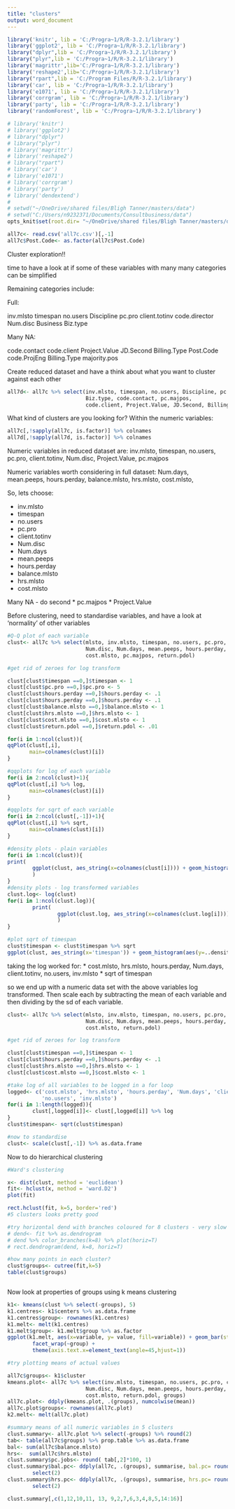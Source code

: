 ```yaml
---
title: "clusters"
output: word_document
---
```


```r

library('knitr', lib = 'C:/Progra~1/R/R-3.2.1/library')
library('ggplot2', lib = 'C:/Progra~1/R/R-3.2.1/library')
library("dplyr",lib = 'C:/Progra~1/R/R-3.2.1/library')
library("plyr",lib = 'C:/Progra~1/R/R-3.2.1/library')
library('magrittr',lib='C:/Progra~1/R/R-3.2.1/library')
library('reshape2',lib='C:/Progra~1/R/R-3.2.1/library')
library("rpart",lib = 'C:/Program Files/R/R-3.2.1/library')
library('car', lib = 'C:/Progra~1/R/R-3.2.1/library')
library('e1071', lib = 'C:/Progra~1/R/R-3.2.1/library')
library('corrgram', lib = 'C:/Progra~1/R/R-3.2.1/library')
library('party', lib = 'C:/Progra~1/R/R-3.2.1/library')
library('randomForest', lib = 'C:/Progra~1/R/R-3.2.1/library')

# library('knitr')
# library('ggplot2')
# library("dplyr")
# library("plyr")
# library('magrittr')
# library('reshape2')
# library("rpart")
# library('car')
# library('e1071')
# library('corrgram')
# library('party')
# library('dendextend')
# 
# setwd("~/OneDrive/shared files/Bligh Tanner/masters/data")
# setwd("C:/Users/n9232371/Documents/Consultbusiness/data")
opts_knit$set(root.dir= "~/OneDrive/shared files/Bligh Tanner/masters/data")

all7c<- read.csv('all7c.csv')[,-1]
all7c$Post.Code<- as.factor(all7c$Post.Code)

```

Cluster exploration!!

time to have a look at if some of these variables with many many categories can be simplified

Remaining categories include:

Full:

inv.mlsto
timespan
no.users
Discipline
pc.pro
client.totinv
code.director
Num.disc
Business
Biz.type

Many NA:

code.contact
code.client
Project.Value
JD.Second
Billing.Type
Post.Code
code.ProjEng
Billing.Type
majority.pos

Create reduced dataset and have a think about what you want to cluster against each other

```r

all7d<- all7c %>% select(inv.mlsto, timespan, no.users, Discipline, pc.pro, client.totinv, code.director, Num.disc, Business,
                         Biz.type, code.contact, pc.majpos,
                         code.client, Project.Value, JD.Second, Billing.Type, Post.Code, code.ProjEng, Billing.Type, majority.pos)

```

What kind of clusters are you looking for? Within the numeric variables:

```r
all7c[,!sapply(all7c, is.factor)] %>% colnames
all7d[,!sapply(all7d, is.factor)] %>% colnames

```


Numeric variables in reduced dataset are: inv.mlsto, timespan, no.users, pc.pro, client.totinv, Num.disc, Project.Value, pc.majpos

Numeric variables worth considering in full dataset: Num.days, mean.peeps, hours.perday, balance.mlsto, hrs.mlsto, cost.mlsto, 

So, lets choose:

* inv.mlsto
* timespan
* no.users
* pc.pro
* client.totinv
* Num.disc
* Num.days
* mean.peeps
* hours.perday
* balance.mlsto
* hrs.mlsto
* cost.mlsto

Many NA - do second
* pc.majpos
* Project.Value

Before clustering, need to standardise variables, and have a look at 'normality' of other variables

```r

#Q-Q plot of each variable
clust<- all7c %>% select(mlsto, inv.mlsto, timespan, no.users, pc.pro, client.totinv,
                         Num.disc, Num.days, mean.peeps, hours.perday, balance.mlsto, hrs.mlsto,
                         cost.mlsto, pc.majpos, return.pdol)

#get rid of zeroes for log transform

clust[clust$timespan ==0,]$timespan <- 1
clust[clust$pc.pro ==0,]$pc.pro <- 5
clust[clust$hours.perday ==0,]$hours.perday <- .1
clust[clust$hours.perday ==0,]$hours.perday <- .1
clust[clust$balance.mlsto ==0,]$balance.mlsto <- 1
clust[clust$hrs.mlsto ==0,]$hrs.mlsto <- 1
clust[clust$cost.mlsto ==0,]$cost.mlsto <- 1
clust[clust$return.pdol ==0,]$return.pdol <- .01

for(i in 1:ncol(clust)){
qqPlot(clust[,i],
       main=colnames(clust)[i])
}

#qqplots for log of each variable
for(i in 2:ncol(clust)+1){
qqPlot(clust[,i] %>% log,
       main=colnames(clust)[i])
}

#qqplots for sqrt of each variable
for(i in 2:ncol(clust[,-1])+1){
qqPlot(clust[,i] %>% sqrt,
       main=colnames(clust)[i])
}

#density plots - plain variables
for(i in 1:ncol(clust)){
print(
        ggplot(clust, aes_string(x=colnames(clust[i]))) + geom_histogram(aes(y=..density..))
        )
}
#density plots - log transformed variables
clust.log<- log(clust)
for(i in 1:ncol(clust.log)){
        print(
                ggplot(clust.log, aes_string(x=colnames(clust.log[i]))) + geom_histogram(aes(y=..density..))
                )
}

#plot sqrt of timespan
clust$timespan <- clust$timespan %>% sqrt
ggplot(clust, aes_string(x='timespan')) + geom_histogram(aes(y=..density..))

```

taking the log worked for:
* cost.mlsto, hrs.mlsto, hours.perday, Num.days, client.totinv, no.users, inv.mlsto
* sqrt of timespan

so we end up with a numeric data set with the above variables log transformed.
Then scale each by subtracting the mean of each variable and then dividing by the sd of each variable.

```r
clust<- all7c %>% select(mlsto, inv.mlsto, timespan, no.users, pc.pro, client.totinv,
                         Num.disc, Num.days, mean.peeps, hours.perday, balance.mlsto, hrs.mlsto,
                         cost.mlsto, return.pdol)

#get rid of zeroes for log transform

clust[clust$timespan ==0,]$timespan <- 1
clust[clust$hours.perday ==0,]$hours.perday <- .1
clust[clust$hrs.mlsto ==0,]$hrs.mlsto <- 1
clust[clust$cost.mlsto ==0,]$cost.mlsto <- 1

#take log of all variables to be logged in a for loop
logged<- c('cost.mlsto', 'hrs.mlsto', 'hours.perday', 'Num.days', 'client.totinv',
           'no.users', 'inv.mlsto')
for(i in 1:length(logged)){
        clust[,logged[i]]<- clust[,logged[i]] %>% log
}
clust$timespan<- sqrt(clust$timespan)

#now to standardise
clust<- scale(clust[,-1]) %>% as.data.frame
```

Now to do hierarchical clustering

```r

#Ward's clustering

x<- dist(clust, method = 'euclidean')
fit<- hclust(x, method = 'ward.D2')
plot(fit)

rect.hclust(fit, k=5, border='red')
#5 clusters looks pretty good

#try horizontal dend with branches coloured for 8 clusters - very slow
# dend<- fit %>% as.dendrogram
# dend %>% color_branches(k=8) %>% plot(horiz=T)
# rect.dendrogram(dend, k=8, horiz=T)

#how many points in each cluster?
clust$groups<- cutree(fit,k=5)
table(clust$groups)



```

Now look at properties of groups using k means clustering

```r

k1<- kmeans(clust %>% select(-groups), 5)
k1.centres<- k1$centers %>% as.data.frame
k1.centres$group<- rownames(k1.centres)
k1.melt<- melt(k1.centres)
k1.melt$group<- k1.melt$group %>% as.factor
ggplot(k1.melt, aes(x=variable, y= value, fill=variable)) + geom_bar(stat='identity', position='dodge')+
        facet_wrap(~group) +
        theme(axis.text.x=element_text(angle=45,hjust=1))

#try plotting means of actual values

all7c$groups<- k1$cluster
kmeans.plot<- all7c %>% select(inv.mlsto, timespan, no.users, pc.pro, client.totinv,
                         Num.disc, Num.days, mean.peeps, hours.perday, balance.mlsto, hrs.mlsto,
                         cost.mlsto, return.pdol, groups)
all7c.plot<- ddply(kmeans.plot, .(groups), numcolwise(mean))
all7c.plot$groups<- rownames(all7c.plot)
k2.melt<- melt(all7c.plot)

#summary means of all numeric variables in 5 clusters
clust.summary<- all7c.plot %>% select(-groups) %>% round(2)
tab<- table(all7c$groups) %>% prop.table %>% as.data.frame
bal<- sum(all7c$balance.mlsto)
hrs<-  sum(all7c$hrs.mlsto)
clust.summary$pc.jobs<- round( tab[,2]*100, 1)
clust.summary$bal.pc<- ddply(all7c, .(groups), summarise, bal.pc= round(sum(balance.mlsto)/bal*100, 1)) %>% 
        select(2)
clust.summary$hrs.pc<- ddply(all7c, .(groups), summarise, hrs.pc= round(sum(hrs.mlsto)/hrs*100, 1)) %>% 
        select(2)

clust.summary[,c(1,12,10,11, 13, 9,2,7,6,3,4,8,5,14:16)]


```






